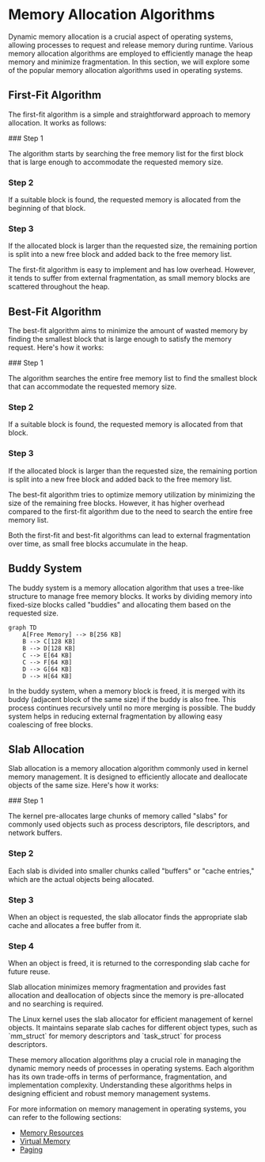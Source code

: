 
# Memory Allocation Algorithms

Dynamic memory allocation is a crucial aspect of operating systems, allowing processes to request and release memory during runtime. Various memory allocation algorithms are employed to efficiently manage the heap memory and minimize fragmentation. In this section, we will explore some of the popular memory allocation algorithms used in operating systems.

## First-Fit Algorithm

The first-fit algorithm is a simple and straightforward approach to memory allocation. It works as follows:

<Steps>
### Step 1

The algorithm starts by searching the free memory list for the first block that is large enough to accommodate the requested memory size.

### Step 2

If a suitable block is found, the requested memory is allocated from the beginning of that block.

### Step 3

If the allocated block is larger than the requested size, the remaining portion is split into a new free block and added back to the free memory list.
</Steps>

The first-fit algorithm is easy to implement and has low overhead. However, it tends to suffer from external fragmentation, as small memory blocks are scattered throughout the heap.

## Best-Fit Algorithm

The best-fit algorithm aims to minimize the amount of wasted memory by finding the smallest block that is large enough to satisfy the memory request. Here's how it works:

<Steps>
### Step 1

The algorithm searches the entire free memory list to find the smallest block that can accommodate the requested memory size.

### Step 2

If a suitable block is found, the requested memory is allocated from that block.

### Step 3

If the allocated block is larger than the requested size, the remaining portion is split into a new free block and added back to the free memory list.
</Steps>

The best-fit algorithm tries to optimize memory utilization by minimizing the size of the remaining free blocks. However, it has higher overhead compared to the first-fit algorithm due to the need to search the entire free memory list.

<Callout type="info">
Both the first-fit and best-fit algorithms can lead to external fragmentation over time, as small free blocks accumulate in the heap.
</Callout>

## Buddy System

The buddy system is a memory allocation algorithm that uses a tree-like structure to manage free memory blocks. It works by dividing memory into fixed-size blocks called "buddies" and allocating them based on the requested size.

```mermaid
graph TD
    A[Free Memory] --> B[256 KB]
    B --> C[128 KB]
    B --> D[128 KB]
    C --> E[64 KB]
    C --> F[64 KB]
    D --> G[64 KB]
    D --> H[64 KB]
```

In the buddy system, when a memory block is freed, it is merged with its buddy (adjacent block of the same size) if the buddy is also free. This process continues recursively until no more merging is possible. The buddy system helps in reducing external fragmentation by allowing easy coalescing of free blocks.

## Slab Allocation

Slab allocation is a memory allocation algorithm commonly used in kernel memory management. It is designed to efficiently allocate and deallocate objects of the same size. Here's how it works:

<Steps>
### Step 1

The kernel pre-allocates large chunks of memory called "slabs" for commonly used objects such as process descriptors, file descriptors, and network buffers.

### Step 2

Each slab is divided into smaller chunks called "buffers" or "cache entries," which are the actual objects being allocated.

### Step 3

When an object is requested, the slab allocator finds the appropriate slab cache and allocates a free buffer from it.

### Step 4

When an object is freed, it is returned to the corresponding slab cache for future reuse.
</Steps>

Slab allocation minimizes memory fragmentation and provides fast allocation and deallocation of objects since the memory is pre-allocated and no searching is required.

<Callout type="info">
The Linux kernel uses the slab allocator for efficient management of kernel objects. It maintains separate slab caches for different object types, such as `mm_struct` for memory descriptors and `task_struct` for process descriptors.
</Callout>

These memory allocation algorithms play a crucial role in managing the dynamic memory needs of processes in operating systems. Each algorithm has its own trade-offs in terms of performance, fragmentation, and implementation complexity. Understanding these algorithms helps in designing efficient and robust memory management systems.

For more information on memory management in operating systems, you can refer to the following sections:
- [Memory Resources](/memory-resources-and-paging/memory-resources)
- [Virtual Memory](/memory-resources-and-paging/memory-resources/virtual-memory)
- [Paging](/memory-resources-and-paging/paging)